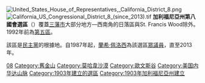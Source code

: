 [[File:United_States_House_of_Representatives,_California_District_8.png|thumb]]
[[File:California_US_Congressional_District_8_(since_2013).tif|thumb]]
'''加利福尼亞州第八國會選區'''（{{lang-en|California's 8th congressional district}}）覆蓋[[三藩市|三藩市]]大部分地方—西南角的日落區與St. Francis Wood除外。1992年前為[[加利福尼亞州第五國會選區|第五區]]。

該區是[[民主黨_(美國)|民主黨]]的根據地。自1987年起，[[蘭希·佩洛西|蘭希·佩洛西]]為該選區[[美國眾議院|眾議員]]，直至2013年。

{{DEFAULTSORT:California's 8th Congressional District}}
[[Category:加利福尼亞州國會選區|08]]
[[Category:舊金山|Category:舊金山]]
[[Category:莫哈韋沙漠|Category:莫哈韋沙漠]]
[[Category:歐文斯谷|Category:歐文斯谷]]
[[Category:美国内华达山脉|Category:美国内华达山脉]]
[[Category:1903年建立的選區|Category:1903年建立的選區]]
[[Category:1903年加利福尼亞州建立|Category:1903年加利福尼亞州建立]]

{{加州小作品}}